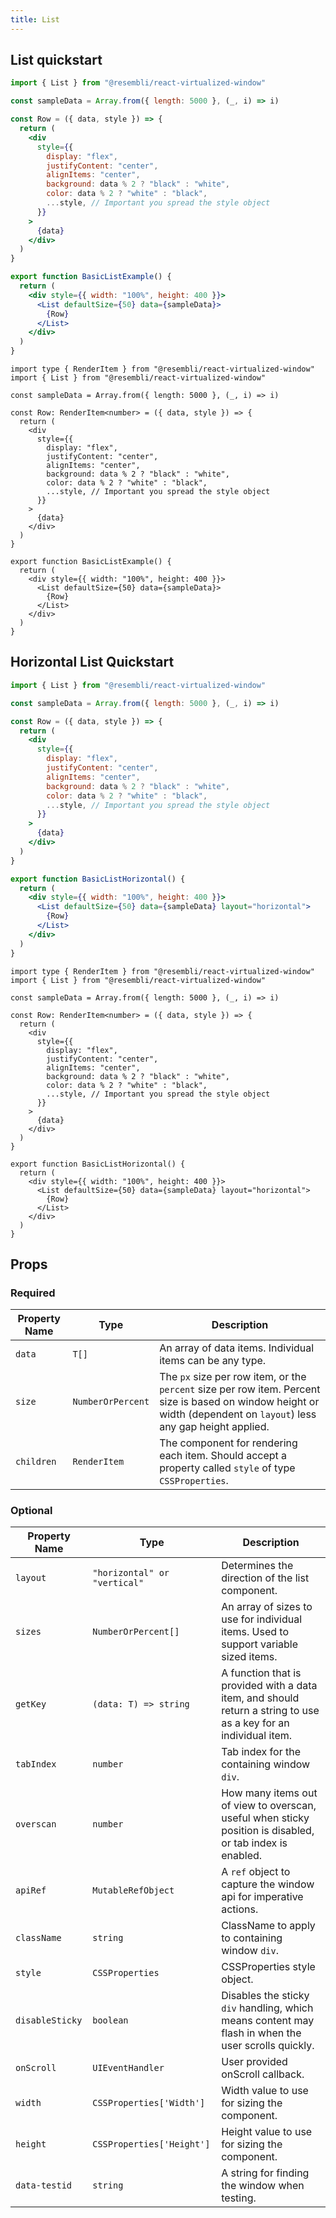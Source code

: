 ```yaml
---
title: List
---
```


## List quickstart



<BasicListExample />

<Tabs>
<TabItem value="js" label="JavaScript">

```jsx
import { List } from "@resembli/react-virtualized-window"

const sampleData = Array.from({ length: 5000 }, (_, i) => i)

const Row = ({ data, style }) => {
  return (
    <div
      style={{
        display: "flex",
        justifyContent: "center",
        alignItems: "center",
        background: data % 2 ? "black" : "white",
        color: data % 2 ? "white" : "black",
        ...style, // Important you spread the style object
      }}
    >
      {data}
    </div>
  )
}

export function BasicListExample() {
  return (
    <div style={{ width: "100%", height: 400 }}>
      <List defaultSize={50} data={sampleData}>
        {Row}
      </List>
    </div>
  )
}
```

</TabItem>
<TabItem value="ts" label="TypeScript">

```tsx
import type { RenderItem } from "@resembli/react-virtualized-window"
import { List } from "@resembli/react-virtualized-window"

const sampleData = Array.from({ length: 5000 }, (_, i) => i)

const Row: RenderItem<number> = ({ data, style }) => {
  return (
    <div
      style={{
        display: "flex",
        justifyContent: "center",
        alignItems: "center",
        background: data % 2 ? "black" : "white",
        color: data % 2 ? "white" : "black",
        ...style, // Important you spread the style object
      }}
    >
      {data}
    </div>
  )
}

export function BasicListExample() {
  return (
    <div style={{ width: "100%", height: 400 }}>
      <List defaultSize={50} data={sampleData}>
        {Row}
      </List>
    </div>
  )
}
```

</TabItem>
</Tabs>

## Horizontal List Quickstart


<BasicListHorizontal />

<Tabs>
<TabItem value="js" label="JavaScript">

```jsx
import { List } from "@resembli/react-virtualized-window"

const sampleData = Array.from({ length: 5000 }, (_, i) => i)

const Row = ({ data, style }) => {
  return (
    <div
      style={{
        display: "flex",
        justifyContent: "center",
        alignItems: "center",
        background: data % 2 ? "black" : "white",
        color: data % 2 ? "white" : "black",
        ...style, // Important you spread the style object
      }}
    >
      {data}
    </div>
  )
}

export function BasicListHorizontal() {
  return (
    <div style={{ width: "100%", height: 400 }}>
      <List defaultSize={50} data={sampleData} layout="horizontal">
        {Row}
      </List>
    </div>
  )
}
```

</TabItem>
<TabItem value="ts" label="TypeScript">

```tsx
import type { RenderItem } from "@resembli/react-virtualized-window"
import { List } from "@resembli/react-virtualized-window"

const sampleData = Array.from({ length: 5000 }, (_, i) => i)

const Row: RenderItem<number> = ({ data, style }) => {
  return (
    <div
      style={{
        display: "flex",
        justifyContent: "center",
        alignItems: "center",
        background: data % 2 ? "black" : "white",
        color: data % 2 ? "white" : "black",
        ...style, // Important you spread the style object
      }}
    >
      {data}
    </div>
  )
}

export function BasicListHorizontal() {
  return (
    <div style={{ width: "100%", height: 400 }}>
      <List defaultSize={50} data={sampleData} layout="horizontal">
        {Row}
      </List>
    </div>
  )
}
```

</TabItem>
</Tabs>

## Props

### Required

| Property Name | Type              | Description                                                                                                                                                          |
| ------------- | ----------------- | -------------------------------------------------------------------------------------------------------------------------------------------------------------------- |
| `data`        | `T[]`             | An array of data items. Individual items can be any type.                                                                                                            |
| `size`        | `NumberOrPercent` | The `px` size per row item, or the `percent` size per row item. Percent size is based on window height or width (dependent on `layout`) less any gap height applied. |
| `children`    | `RenderItem`      | The component for rendering each item. Should accept a property called `style` of type `CSSProperties`.                                                              |

### Optional

| Property Name   | Type                         | Description                                                                                                      |
| --------------- | ---------------------------- | ---------------------------------------------------------------------------------------------------------------- |
| `layout`        | `"horizontal" or "vertical"` | Determines the direction of the list component.                                                                  |
| `sizes`         | `NumberOrPercent[]`          | An array of sizes to use for individual items. Used to support variable sized items.                             |
| `getKey`        | `(data: T) => string`        | A function that is provided with a data item, and should return a string to use as a key for an individual item. |
| `tabIndex`      | `number`                     | Tab index for the containing window `div`.                                                                       |
| `overscan`      | `number`                     | How many items out of view to overscan, useful when sticky position is disabled, or tab index is enabled.        |
| `apiRef`        | `MutableRefObject`           | A `ref` object to capture the window api for imperative actions.                                                 |
| `className`     | `string`                     | ClassName to apply to containing window `div`.                                                                   |
| `style`         | `CSSProperties`              | CSSProperties style object.                                                                                      |
| `disableSticky` | `boolean`                    | Disables the sticky `div` handling, which means content may flash in when the user scrolls quickly.              |
| `onScroll`      | `UIEventHandler`             | User provided onScroll callback.                                                                                 |
| `width`         | `CSSProperties['Width']`     | Width value to use for sizing the component.                                                                     |
| `height`        | `CSSProperties['Height']`    | Height value to use for sizing the component.                                                                    |
| `data-testid`   | `string`                     | A string for finding the window when testing.                                                                    |
